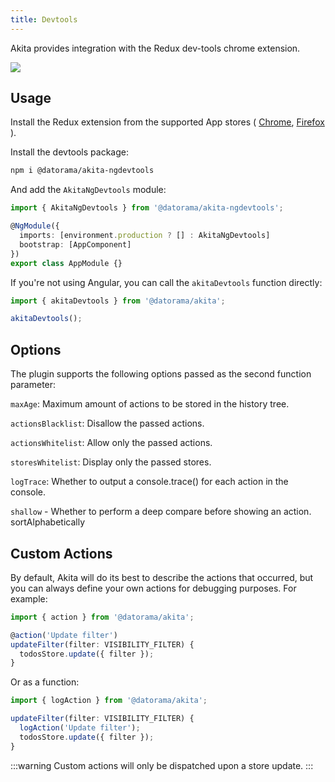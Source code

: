```yaml
---
title: Devtools
---
```


Akita provides integration with the Redux dev-tools chrome extension. 

<img src="../../img/devtools.gif" class="gif" />

## Usage
Install the Redux extension from the supported App stores ( [Chrome](https://chrome.google.com/webstore/detail/redux-devtools/lmhkpmbekcpmknklioeibfkpmmfibljd?hl=en), [Firefox](https://addons.mozilla.org/en-US/firefox/addon/remotedev/) ).

Install the devtools package:

```bash
npm i @datorama/akita-ngdevtools
```

And add the `AkitaNgDevtools` module:

```ts
import { AkitaNgDevtools } from '@datorama/akita-ngdevtools';

@NgModule({
  imports: [environment.production ? [] : AkitaNgDevtools]
  bootstrap: [AppComponent]
})
export class AppModule {}
```

If you're not using Angular, you can call the `akitaDevtools` function directly:

```ts
import { akitaDevtools } from '@datorama/akita';

akitaDevtools();
```

## Options
The plugin supports the following options passed as the second function parameter:

`maxAge`: Maximum amount of actions to be stored in the history tree.

`actionsBlacklist`: Disallow the passed actions.

`actionsWhitelist`: Allow only the passed actions.

`storesWhitelist`: Display only the passed stores.

`logTrace`: Whether to output a console.trace() for each action in the console.

`shallow` - Whether to perform a deep compare before showing an action.
sortAlphabetically

## Custom Actions
By default, Akita will do its best to describe the actions that occurred, but you can always define your own actions for debugging purposes. For example:

```ts
import { action } from '@datorama/akita';

@action('Update filter')
updateFilter(filter: VISIBILITY_FILTER) {
  todosStore.update({ filter });
}
```

Or as a function:
```ts
import { logAction } from '@datorama/akita';

updateFilter(filter: VISIBILITY_FILTER) {
  logAction('Update filter');
  todosStore.update({ filter });
}
```

:::warning
Custom actions will only be dispatched upon a store update.
:::

